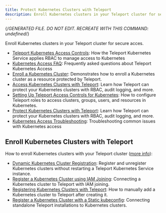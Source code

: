```yaml
---
title: Protect Kubernetes Clusters with Teleport
description: Enroll Kubernetes clusters in your Teleport cluster for secure acces.
---
```


{/*GENERATED FILE. DO NOT EDIT. RECREATE WITH THIS COMMAND:
undefined*/}

Enroll Kubernetes clusters in your Teleport cluster for secure acces.

- [Teleport Kubernetes Access Controls](/controls.mdx): How the Teleport Kubernetes Service applies RBAC to manage access to Kubernetes
- [Kubernetes Access FAQ](/faq.mdx): Frequently asked questions about Teleport Kubernetes Access
- [Enroll a Kubernetes Cluster](/getting-started.mdx): Demonstrates how to enroll a Kubernetes cluster as a resource protected by Teleport.
- [Access Kubernetes Clusters with Teleport](/introduction.mdx): Learn how Teleport can protect your Kubernetes clusters with RBAC, audit logging, and more.
- [Setting Up Teleport Access Controls for Kubernetes](/manage-access.mdx): How to configure Teleport roles to access clusters, groups, users, and resources in Kubernetes.
- [Protect Kubernetes Clusters with Teleport](/overview.mdx): Learn how Teleport can protect your Kubernetes clusters with RBAC, audit logging, and more.
- [Kubernetes Access Troubleshooting](/troubleshooting.mdx): Troubleshooting common issues with Kubernetes access

## Enroll Kubernetes Clusters with Teleport

How to enroll Kubernetes clusters with your Teleport cluster ([more info](/register-clusters.mdx)):

- [Dynamic Kubernetes Cluster Registration](/register-clusters/dynamic-registration.mdx): Register and unregister Kubernetes clusters without restarting a Teleport Kubernetes Service instance.
- [Register a Kubernetes Cluster using IAM Joining](/register-clusters/iam-joining.mdx): Connecting a Kubernetes cluster to Teleport with IAM joining.
- [Registering Kubernetes Clusters with Teleport](/register-clusters/overview.mdx): How to manually add a Kubernetes cluster to Teleport after creating it.
- [Register a Kubernetes Cluster with a Static kubeconfig](/register-clusters/static-kubeconfig.mdx): Connecting standalone Teleport installations to Kubernetes clusters.
